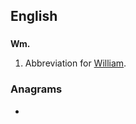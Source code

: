 ==English==
==={{abbreviation}}===
'''Wm.'''
#Abbreviation for [[William]].

===Anagrams===
* {{alphagram|[[MW#English|MW]]}}